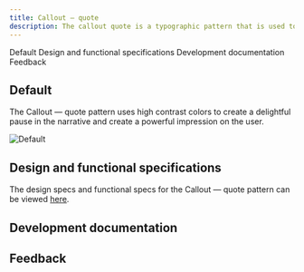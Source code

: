 ```yaml
---
title: Callout – quote
description: The callout quote is a typographic pattern that is used to highlight an impactful client statement or user testimonial.
---
```



<ComponentDescription name="Callout — quote" type="layout" />

<AnchorLinks>

<AnchorLink>Default</AnchorLink>
<AnchorLink>Design and functional specifications</AnchorLink>
<AnchorLink>Development documentation</AnchorLink>
<AnchorLink>Feedback</AnchorLink>

</AnchorLinks>

## Default

The Callout &mdash; quote pattern uses high contrast colors to create a delightful pause in the narrative and create a powerful impression on the user.

![Default](../../images/pattern/callout-quote/callout-quote.jpg)

## Design and functional specifications

The design specs and functional specs for the Callout &mdash; quote pattern can be viewed <a href="https://ibm.box.com/s/5p4zb97inftv5bj6dabgk8cpp9fbdr4w" target="_blank">here</a>.

## Development documentation

<ComponentStatus name="Callout — quote" type="layout" />

## Feedback

<ComponentFeedback />
